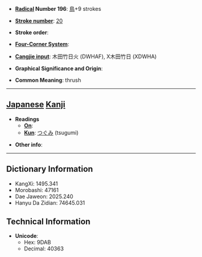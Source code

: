 * '''[[Wiktionary:Chinese radical index| Radical]] Number 196''': [[Wiktionary:Chinese radical index 鳥|鳥]]+9 strokes

* '''[[Wiktionary:Chinese total strokes index|Stroke number]]''': [[Wiktionary:Chinese total strokes index 20|20]]

* '''Stroke order''': 

* '''[[Wiktionary:Chinese four corner index|Four-Corner System]]''': 

* '''[[Wiktionary:Chinese Cangjie index|Cangjie input]]''': 木田竹日火 (DWHAF), X木田竹日 (XDWHA)

* '''Graphical Significance and Origin''': 

* '''Common Meaning''': thrush

----

== [[Japanese]] [[Kanji]] ==

* '''Readings'''
** '''[[On]]''': 
** '''[[Kun]]''': [[つぐみ]] (tsugumi)

* '''Other info''':  

----

== Dictionary Information ==

* KangXi: 1495.341
* Morobashi: 47161
* Dae Jaweon: 2025.240
* Hanyu Da Zidian: 74645.031

== Technical Information ==

* '''Unicode''':
** Hex: 9DAB
** Decimal: 40363